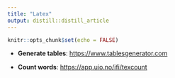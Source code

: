 ```yaml
---
title: "Latex"
output: distill::distill_article
---
```


```r
knitr::opts_chunk$set(echo = FALSE)
```


- **Generate tables**: <https://www.tablesgenerator.com>

- **Count words**: <https://app.uio.no/ifi/texcount>



